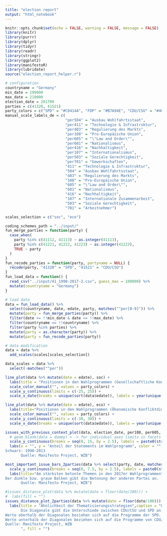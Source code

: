 ```yaml
---
title: "election report"
output: "html_notebook"
---
```


```r
knitr::opts_chunk$set(echo = FALSE, warning = FALSE, message = FALSE)
library(knitr)
library(purrr)
library(dplyr)
library(tidyr)
library(readr)
library(stringr)
library(ggplot2)
library(manifestoR)
library(lubridate)
source("election_report_helper.r")
```

```r
# configuration
countryname = "Germany"
min_date = 199000
max_date = 210000
election_date = 201709
parties = c(41320, 41521)
party_colors = c("SPD" = "#C0414A", "FDP" = "#B7A94E", "CDU/CSU" = "#484848", "Die Grünen" = "#4EB33B", "Die Linke." = "#8C42AE")
manual_scale_labels_de = c(
                           "per504" = "Ausbau Wohlfahrtsstaat",
                           "per411" = "Technologie & Infrastruktur",
                           "per403" = "Regulierung des Markts",
                           "per108" = "Pro-Europäische Union", 
                           "per605" = "\"Law and Order\"", 
                           "per601" = "Nationalismus", 
                           "per416" = "Nachhaltigkeit",
                           "per107" = "Internationalismus",
                           "per503" = "Soziale Gerechtigkeit",
                           "per701" = "Gewerkschaften",
                           "411" = "Technologie & Infrastruktur",
                           "504" = "Ausbau Wohlfahrtsstaat",
                           "403" = "Regulierung des Markts",
                           "108" = "Pro-Europäische Union", 
                           "605" = "\"Law and Order\"", 
                           "601" = "Nationalismus", 
                           "416" = "Nachhaltigkeit",
                           "107" = "Internationale Zusammenarbeit",
                           "503" = "Soziale Gerechtigkeit",
                           "701" = "Arbeitnehmer")

scales_selection = c("soc", "eco")

coding_schemes_path = "../input/"
fun_merge_parties = function(party) { 
  case_when(
    party %in% c(41112, 41113) ~ as.integer(41113),
    party %in% c(41221, 41222, 41223) ~ as.integer(41223),
    TRUE ~ party
  )
}
fun_recode_parties = function(party, partyname = NULL) {
  recode(party, "41320" = "SPD", "41521" = "CDU/CSU")
}
fun_load_data = function() {
  read_csv("../input/41_1990-2017-2.csv", guess_max = 100000) %>% 
  mutate(countryname = "Germany")
}
```

```r
# load data
data = fun_load_data() %>%
  select(countryname, date, edate, party, matches("^per[0-9]")) %>%
  mutate(party = fun_merge_parties(party)) %>%
  filter(date >= !!min_date & date <= !!max_date) %>%
  filter(countryname == !!countryname) %>%
  filter(party %in% parties) %>% 
  mutate(party = as.character(party)) %>%
  mutate(party = fun_recode_parties(party))

# data modification
data = data %>%
  add_scales(scales[scales_selection])

data_scales = data %>%
  select(-matches("^per"))
```

```r
line_plot(data %>% mutate(date = edate), soc) +
  labs(title = "Positionen in den Wahlprogrammen (Gesellschaftliche Konfliktdimension)", x = "", y = "\U2190 liberal-progressiv — konservativ-autoritär \U2192", color = "", caption="Quelle: Manifesto Project, WZB") +
  scale_color_manual("", values = party_colors) +
  scale_y_continuous(limits = c(-25, 25)) +
  scale_x_date(breaks = unique(sort(data$edate)), labels = year(unique(sort(data$edate))))
```

```r
line_plot(data %>% mutate(date = edate), eco) +
  labs(title="Positionen in den Wahlprogrammen (Ökonomische Konfliktdimension)", x = "", y = "   \U2190 Mehr Staat — Weniger Staat \U2192", color = "", caption="Quelle: Manifesto Project, WZB") +
  scale_color_manual("", values = party_colors) +
  scale_y_continuous(limits = c(-30, 30)) +
  scale_x_date(breaks = unique(sort(data$edate)), labels = year(unique(sort(data$edate))))
```

```r
issues_with_previous_context_plot(data, election_date, per108, per605, per601, per416, facet_col = 1, scales_free = "fixed", labels = manual_scale_labels_de) +
  # geom_blank(data = dummy) + -> for individual axes limits in facets 
  scale_y_continuous(breaks = seq(0, 15, by = 2.5), labels = paste0(str_replace_all(seq(0, 15, by = 2.5), fixed("."), ","), "%")) +
  labs(x = "", y = "Anteil der Statements im Wahlprogramm", color = "", title = "Betonung einzelner Themen in den Wahlprogrammen", caption ="Rot: 2017
Schwarz: 1990-2013
       Quelle: Manifesto Project, WZB")
```

```r
most_important_issue_bars_2parties(data %>% select(party, date, matches("^per[0-9]{3}$")), election_date, n = 5, labels = manual_scale_labels_de, bar_alpha = .5) + 
  scale_y_continuous(breaks = seq(0, 7.5, by = 2.5), labels = paste0(str_replace_all(seq(0, 7.5, by = 2.5), fixed("."), ","), "%")) +
  labs(title="Am stärksten betonte Themen in den 2017er Wahlprogrammen", y = "Anteil der Statements im Wahlprogramm", caption="Der eingerahmte Balken gibt die Betonung der jeweiligen Partei an. 
Der dunkle bzw. graue Balken gibt die Betonung der anderen Partei an.
       Quelle: Manifesto Project, WZB")
```


```r
#issues_distance_plot(data %>% mutate(date = floor(date/100))) +
#  labs(fill = "")
issues_distance_plot_2parties(data %>% mutate(date = floor(date/100))) +
  labs(title = "Ähnlichkeit der Thematisierungsstrategien",caption = "0 = gleiche Thematisierungsstrategie, 100 = Betonung komplett anderer Themen.
       Die Diagonale gibt die Unterschiede zwischen CDU/CSU und SPD an. 
Werte oberhalb der Diagonalen beziehen sich auf die Programme der SPD.
Werte unterhalb der Diagonalen beziehen sich auf die Programme von CDU/CSU.
Quelle: Manifesto Project, WZB
       ", fill = "")
```
